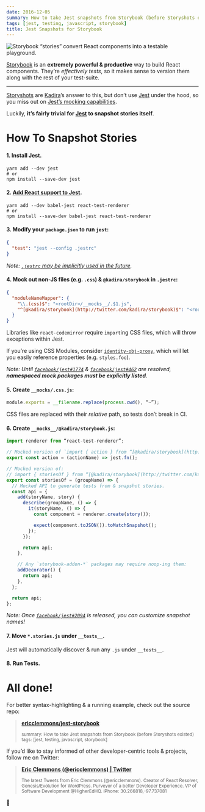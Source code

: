 ```yaml
---
date: 2016-12-05
summary: How to take Jest snapshots from Storybook (before Storyshots existed)
tags: [jest, testing, javascript, storybook]
title: Jest Snapshots for Storybook
---
```


![Storybook “stories” convert React components into a testable playground.](https://cdn-images-1.medium.com/max/3224/1*piZB-bZG1zzHkmGi9Gh6Ew.png)

[Storybook](https://github.com/storybooks/react-storybook) is an **extremely powerful & productive** way to build React components. They’re _effectively tests_, so it makes sense to version them along with the rest of your test-suite.

---

[Storyshots](https://github.com/storybooks/storyshots) are [Kadira](https://github.com/kadirahq/)’s answer to this, but don’t use [Jest](https://facebook.github.io/jest/) under the hood, so you miss out on [Jest’s mocking capabilities](https://github.com/storybooks/storyshots/issues/38).

Luckily, **it’s fairly trivial for [Jest](https://facebook.github.io/jest/) to snapshot stories itself**.

# How To Snapshot Stories

#### 1. Install Jest.

```shell
yarn add --dev jest
# or
npm install --save-dev jest
```

#### 2. [Add React support to Jest](https://facebook.github.io/jest/docs/tutorial-react.html).

```shell
yarn add --dev babel-jest react-test-renderer
# or
npm install --save-dev babel-jest react-test-renderer
```

#### 3. Modify your `package.json` to run `jest`:

```json
{
  "test": "jest --config .jestrc"
}
```

_Note: [`.jestrc` may be implicitly used in the future](https://github.com/facebook/jest/issues/2203#issuecomment-264292645)._

#### 4. Mock out non-JS files (e.g. `.css`) & `@kadira/storybook` in `.jestrc`:

```json
{
  "moduleNameMapper": {
    "\\.(css)$": "<rootDir>/__mocks__/.$1.js",
    "^[@kadira/storybook](http://twitter.com/kadira/storybook)$": "<rootDir>/__mocks__/@kadira/storybook"
  }
}
```

Libraries like `react-codemirror` require `import`ing CSS files, which will throw exceptions within Jest.

If you’re using CSS Modules, consider [`identity-obj-proxy`](https://github.com/keyanzhang/identity-obj-proxy), which will let you easily reference properties (e.g. `styles.foo`).

_Note: Until [`facebook/jest#1774`](https://github.com/facebook/jest/issues/1774) & [`facebook/jest#462`](https://github.com/facebook/jest/issues/462) are resolved, **namespaced mock packages must be explicitly listed**_.

#### 5. Create `__mocks/.css.js`:

```js
module.exports = __filename.replace(process.cwd(), “~”);
```

CSS files are replaced with their _relative_ path, so tests don’t break in CI.

#### 6. Create `__mocks__/@kadira/storybook.js`:

```js
import renderer from “react-test-renderer”;

// Mocked version of `import { action } from “[@kadira/storybook](http://twitter.com/kadira/storybook)”`.
export const action = (actionName) => jest.fn();

// Mocked version of:
// import { storiesOf } from “[@kadira/storybook](http://twitter.com/kadira/storybook)”
export const storiesOf = (groupName) => {
  // Mocked API to generate tests from & snapshot stories.
  const api = {
    add(storyName, story) {
      describe(groupName, () => {
        it(storyName, () => {
          const component = renderer.create(story());

          expect(component.toJSON()).toMatchSnapshot();
        });
      });

      return api;
    },

    // Any `storybook-addon-*` packages may require noop-ing them:
    addDecorator() {
      return api;
    },
  };

  return api;
};
```

_Note: Once [`facebook/jest#2094`](https://github.com/facebook/jest/pull/2094) is released, you can customize snapshot names!_

#### 7. Move `*.stories.js` under `__tests__`.

Jest will automatically discover & run any `.js` under `__tests__`.

#### 8. Run Tests.

# All done!

For better syntax-highlighting & a running example, check out the source repo:

> [**ericclemmons/jest-storybook**](https://github.com/ericclemmons/jest-storybook)
>
> <small>
>   summary: How to take Jest snapshots from Storybook (before Storyshots
>   existed) tags: [jest, testing, javascript, storybook]
> </small>

If you’d like to stay informed of other developer-centric tools & projects, follow me on Twitter:

> [**Eric Clemmons (@ericclemmons) | Twitter**](https://twitter.com/ericclemmons)
>
> <small>
>   The latest Tweets from Eric Clemmons (@ericclemmons). Creator of React
>   Resolver, Genesis/Evolution for WordPress. Purveyor of a better Developer
>   Experience. VP of Software Development @HigherEdHQ. iPhone:
>   30.266818,-97.737081
> </small>

👋
